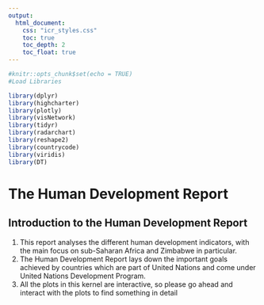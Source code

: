```yaml
---
output: 
  html_document:
    css: "icr_styles.css"
    toc: true
    toc_depth: 2
    toc_float: true
---
```


```r
#knitr::opts_chunk$set(echo = TRUE)
#Load Libraries

library(dplyr)
library(highcharter)
library(plotly)
library(visNetwork)
library(tidyr)
library(radarchart)
library(reshape2)
library(countrycode)
library(viridis)
library(DT)
```

# The Human Development Report

## Introduction to the Human Development Report

1.  This report analyses the different human development indicators, with the main focus on sub-Saharan Africa and Zimbabwe in particular.
2.  The Human Development Report lays down the important goals achieved by countries which are part of United Nations and come under United Nations Development Program.
3.  All the plots in this kernel are interactive, so please go ahead and interact with the plots to find something in detail
